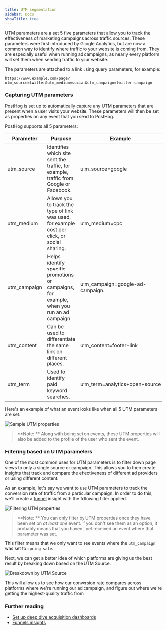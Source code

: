 ```yaml
---
title: UTM segmentation
sidebar: Docs
showTitle: true
---
```


<FeatureAvailability allPlans />

UTM parameters are a set 5 five parameters that allow you to track the effectiveness of marketing
campaigns across traffic sources. These parameters were first introduced by Google Analytics, but are
now a common way to identify where traffic to your website is coming from.
They are especially useful when running ad campaigns, as nearly every platform will set them when sending traffic to your website.

The parameters are attached to a link using query parameters, for example:

`https://www.example.com/page?utm_source=twitter&utm_medium=social&utm_campaign=twitter-campaign`

### Capturing UTM parameters

PostHog is set up to automatically capture any UTM parameters that are present when a user visits your website.
These parameters will then be set as properties on any event that you send to PostHog.

PostHog supports all 5 parameters:

| Parameter    | Purpose                                                                                       | Example                          |
| ------------ | --------------------------------------------------------------------------------------------- | -------------------------------- |
| utm_source   | Identifies which site sent the traffic, for example, traffic from Google or Facebook.         | utm_source=google                |
| utm_medium   | Allows you to track the type of link was used, for example cost per click, or social sharing. | utm_medium=cpc                   |
| utm_campaign | Helps identify specific promotions or campaigns, for example, when you run an ad campaign.    | utm_campaign=google-ad-campaign. |
| utm_content  | Can be used to differentiate the same link on different places.                               | utm_content=footer-link          |
| utm_term     | Used to identify paid keyword searches.                                                       | utm_term=analytics+open+source   |

Here's an example of what an event looks like when all 5 UTM parameters are set.

![Sample UTM properties](../images/docs/user-guides/utm-segmentation/properties.png)

> **Note: ** Along with being set on events, these UTM properties will also be added to the profile of the user who sent the event.

### Filtering based on UTM parameters

One of the most common uses for UTM parameters is to filter down page views to only a single source or campaign. This allows you to then create insights that track and compare the effectiveness of different ad providers or using different content.

As an example, let's say we want to use UTM parameters to track the conversion rate of traffic from a particular campaign. In order to do this, we'll create a [funnel](/docs/user-guides/funnels) insight with the following filter applied.

![Filtering UTM properties](../images/docs/user-guides/utm-segmentation/filters.png)

> **Note: ** You can only filter by UTM properties once they have been set on _at least one_ event. If you don't see them as an option, it probably means that you haven't yet received an event where that parameter was set.

This filter means that we only want to see events where the `utm_campaign` was set to `spring sale`.

Next, we can get a better idea of which platforms are giving us the best result by breaking down based on the UTM Source.

![Breakdown by UTM Source](../images/docs/user-guides/utm-segmentation/breakdown.png)

This will allow us to see how our conversion rate compares across platforms where we're running our ad campaign, and figure out where we're getting the highest-quality traffic from.

### Further reading

-   [Set up deep dive acquisition dashboards](/tutorials/taxonomy-acquisition)
-   [Funnels insights](/docs/user-guides/funnels)
